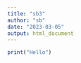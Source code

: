 ```yaml
---
title: "sb3"
author: "sb"
date: "2023-03-05"
output: html_document
---
```

```r
print("Hello")
```

